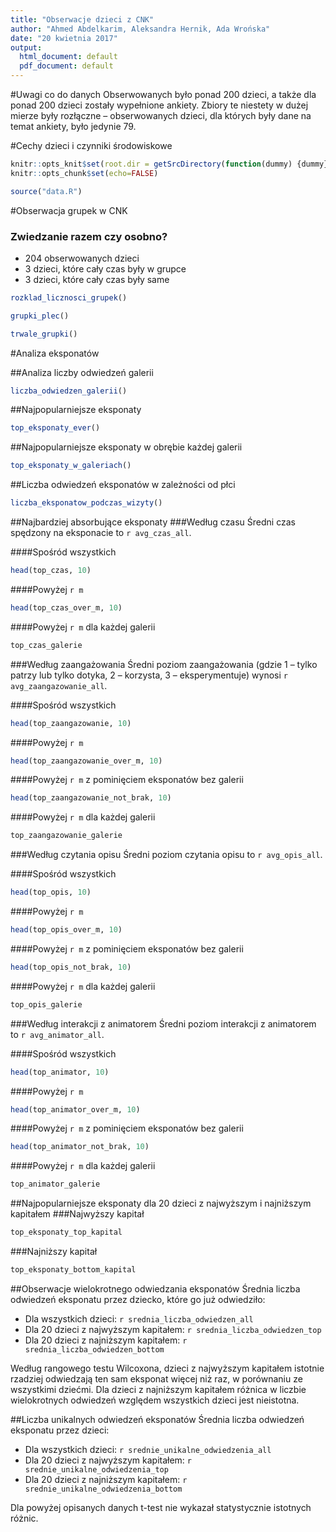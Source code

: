 ```yaml
---
title: "Obserwacje dzieci z CNK"
author: "Ahmed Abdelkarim, Aleksandra Hernik, Ada Wrońska"
date: "20 kwietnia 2017"
output:
  html_document: default
  pdf_document: default
---
```


#Uwagi co do danych
Obserwowanych było ponad 200 dzieci, a także dla ponad 200 dzieci zostały wypełnione ankiety. Zbiory te niestety w dużej mierze były rozłączne -- obserwowanych dzieci, dla których były dane na temat ankiety, było jedynie 79.

#Cechy dzieci i czynniki środowiskowe

```r
knitr::opts_knit$set(root.dir = getSrcDirectory(function(dummy) {dummy}))
knitr::opts_chunk$set(echo=FALSE)

source("data.R")
```

#Obserwacja grupek w CNK

### Zwiedzanie razem czy osobno?
* 204 obserwowanych dzieci
* 3 dzieci, które cały czas były w grupce
* 3 dzieci, które cały czas były same


```r
rozklad_licznosci_grupek()

grupki_plec()

trwale_grupki()
```

#Analiza eksponatów

##Analiza liczby odwiedzeń galerii
```r
liczba_odwiedzen_galerii()
```

##Najpopularniejsze eksponaty
```r
top_eksponaty_ever()
```

##Najpopularniejsze eksponaty w obrębie każdej galerii
```r
top_eksponaty_w_galeriach()
```

##Liczba odwiedzeń eksponatów w zależności od płci
```r
liczba_eksponatow_podczas_wizyty()
```


##Najbardziej absorbujące eksponaty
###Według czasu
Średni czas spędzony na eksponacie to `r avg_czas_all`.

####Spośród wszystkich
```r
head(top_czas, 10)
```
####Powyżej `r m`
```r
head(top_czas_over_m, 10)
```
####Powyżej `r m` dla każdej galerii
```r
top_czas_galerie
```

###Według zaangażowania
Średni poziom zaangażowania (gdzie 1 -- tylko patrzy lub tylko dotyka, 2 -- korzysta, 3 -- eksperymentuje) wynosi `r avg_zaangazowanie_all`.

####Spośród wszystkich
```r
head(top_zaangazowanie, 10)
```
####Powyżej `r m`
```r
head(top_zaangazowanie_over_m, 10)
```
####Powyżej `r m` z pominięciem eksponatów bez galerii
```r
head(top_zaangazowanie_not_brak, 10)
```
####Powyżej `r m` dla każdej galerii
```r
top_zaangazowanie_galerie
```

###Według czytania opisu
Średni poziom czytania opisu to `r avg_opis_all`.

####Spośród wszystkich
```r
head(top_opis, 10)
```
####Powyżej `r m`
```r
head(top_opis_over_m, 10)
```
####Powyżej `r m` z pominięciem eksponatów bez galerii
```r
head(top_opis_not_brak, 10)
```
####Powyżej `r m` dla każdej galerii
```r
top_opis_galerie
```

###Według interakcji z animatorem
Średni poziom interakcji z animatorem to `r avg_animator_all`.

####Spośród wszystkich
```r
head(top_animator, 10)
```
####Powyżej `r m`
```r
head(top_animator_over_m, 10)
```
####Powyżej `r m` z pominięciem eksponatów bez galerii
```r
head(top_animator_not_brak, 10)
```
####Powyżej `r m` dla każdej galerii
```r
top_animator_galerie
```

##Najpopularniejsze eksponaty dla 20 dzieci z najwyższym i najniższym kapitałem
###Najwyższy kapitał
```r
top_eksponaty_top_kapital
```
###Najniższy kapitał
```r
top_eksponaty_bottom_kapital
```

##Obserwacje wielokrotnego odwiedzania eksponatów
Średnia liczba odwiedzeń eksponatu przez dziecko, które go już odwiedziło:

* Dla wszystkich dzieci: `r srednia_liczba_odwiedzen_all`
* Dla 20 dzieci z najwyższym kapitałem: `r srednia_liczba_odwiedzen_top`
* Dla 20 dzieci z najniższym kapitałem: `r srednia_liczba_odwiedzen_bottom`

Według rangowego testu Wilcoxona, dzieci z najwyższym kapitałem istotnie rzadziej odwiedzają ten sam eksponat więcej niż raz, w porównaniu ze wszystkimi dziećmi. Dla dzieci z najniższym kapitałem różnica w liczbie wielokrotnych odwiedzeń względem wszystkich dzieci jest nieistotna.

##Liczba unikalnych odwiedzeń eksponatów
Średnia liczba odwiedzeń eksponatu przez dzieci:

* Dla wszystkich dzieci: `r srednie_unikalne_odwiedzenia_all`
* Dla 20 dzieci z najwyższym kapitałem: `r srednie_unikalne_odwiedzenia_top`
* Dla 20 dzieci z najniższym kapitałem: `r srednie_unikalne_odwiedzenia_bottom`

Dla powyżej opisanych danych t-test nie wykazał statystycznie istotnych różnic. 



